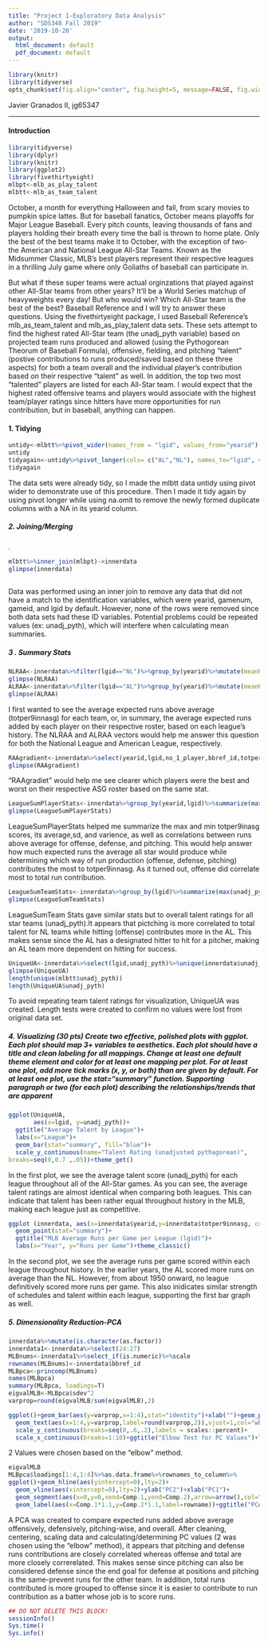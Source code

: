 ```yaml
---
title: "Project 1-Exploratory Data Analysis"
author: "SDS348 Fall 2019"
date: '2019-10-20'
output:
  html_document: default
  pdf_document: default
---
```


```r
library(knitr)
library(tidyverse)
opts_chunk$set(fig.align="center", fig.height=5, message=FALSE, fig.width=8,tidy.opts=list(width.cutoff=60),tidy=TRUE)
```

Javier Granados II, jg65347

---


#### Introduction 

```R
library(tidyverse)
library(dplyr)
library(knitr)
library(ggplot2)
library(fivethirtyeight)
mlbpt<-mlb_as_play_talent
mlbtt<-mlb_as_team_talent

```

October, a month for everything Halloween and fall, from scary movies to pumpkin spice lattes. But for baseball fanatics, October means playoffs for Major League Baseball. Every pitch counts, leaving thousands of fans and players holding their breath every time the ball is thrown to home plate. Only the best of the best teams make it to October, with the exception of two- the American and National League All-Star Teams. Known as the Midsummer Classic, MLB's best players represent their respective leagues in a thrilling July game where only Goliaths of baseball can participate in. 

But what if these super teams were actual orginzations that played against other All-Star teams from other years? It'll be a World Series matchup of heavyweights every day! But who would win? Which All-Star team is the best of the best? Baseball Reference and I will try to answer these questions. Using the fivethirtyeight package, I used Baseball Reference's mlb_as_team_talent and mlb_as_play_talent data sets. These sets attempt to find the highest rated All-Star team (the unadj_pyth variable) based on projected team runs produced and allowed (using the Pythogorean Theorum of Baseball Formula), offensive, fielding, and pitching "talent" (postive contributions to runs produced/saved based on these three aspects) for both a team overall and the individual player's contribution based on their respective "talent" as well. In addition, the top two most "talented" players are listed for each All-Star team. I would expect that the highest rated offensive teams and players would associate with the highest team/player ratings since hitters have more opportunities for run contribution, but in baseball, anything can happen.

#### 1. Tidying

```R
untidy<-mlbtt%>%pivot_wider(names_from = "lgid", values_from="yearid")
untidy
tidyagain<-untidy%>%pivot_longer(cols= c("AL","NL"), names_to="lgid", values_to="yearid")%>%na.omit
tidyagain
```

The data sets were already tidy, so I made the mlbtt data untidy using pivot wider to demonstrate use of this procedure. Then I made it tidy again by using pivot longer while using na.omit to remove the newly formed duplicate columns with a NA in its yearid column.

##### 2. Joining/Merging 
.

```R
mlbtt%>%inner_join(mlbpt)->innerdata
glimpse(innerdata)
        
```
Data was performed using an inner join to remove any data that did not have a match to the identification variables, which were yearid, gamenum, gameid, and lgid by default. However, none of the rows were removed since both data sets had these ID variables. Potential problems could be repeated values (ex: unadj_pyth), which will interfere when calculating mean summaries.

##### 3 . Summary Stats

```R
NLRAA<-innerdata%>%filter(lgid=="NL")%>%group_by(yearid)%>%mutate(meanRunsAboveAvg=mean(totper9innasg))
glimpse(NLRAA)
ALRAA<-innerdata%>%filter(lgid=="AL")%>%group_by(yearid)%>%mutate(meanRunsAboveAvg=mean(totper9innasg))
glimpse(ALRAA)
```
I first wanted to see the average expected runs above average (totper9innasg) for each team, or, in summary, the average expected runs added by each player on their respective roster, based on each league's history. The NLRAA and ALRAA vectors would help me answer this question for both the National League and American League, respectively. 
```R
RAAgradient<-innerdata%>%select(yearid,lgid,no_1_player,bbref_id,totper9innasg)%>%group_by(yearid, lgid)%>%arrange(desc(yearid,totper9innasg))
glimpse(RAAgradient)
```
"RAAgradiet" would help me see clearer which players were the best and worst on their respective ASG roster based on the same stat.
```R
LeagueSumPlayerStats<-innerdata%>%group_by(yearid,lgid)%>%summarize(max(totper9innasg), min(totper9innasg), mean(totper9innasg), sd(totper9innasg), var(totper9innasg), cor(offper9innasg,totper9innasg), cor(defper9innasg,totper9innasg), cor(pitper9innasg,totper9innasg))
glimpse(LeagueSumPlayerStats)
```
LeagueSumPlayerStats helped me summarize the max and min totper9inasg scores, its average,sd, and varience, as well as correlations between runs above average for offense, defense, and pitching. This would help answer how much expected runs the average all star would produce while determining which way of run production (offense, defense, pitching) contributes the most to totper9innasg. As it turned out, offense did correlate most to total run contribution.
```R
LeagueSumTeamStats<-innerdata%>%group_by(lgid)%>%summarize(max(unadj_pyth), min(unadj_pyth), cor(tm_off_talent,unadj_pyth), cor(tm_pit_talent,unadj_pyth))
glimpse(LeagueSumTeamStats)
```
LeagueSumTeam Stats gave similar stats but to overall talent ratings for all star teams (unadj_pyth).It appears that pictching is more correlated to total talent for NL teams while hitting (offense) contributes more in the AL. This makes sense since the AL has a designated hitter to hit for a pitcher, making an AL team more dependent on hitting for success.
```R
UniqueUA<-innerdata%>%select(lgid,unadj_pyth)%>%unique(innerdata$unadj_pyth, incomparables= FALSE )
glimpse(UniqueUA)
length(unique(mlbtt$unadj_pyth))
length(UniqueUA$unadj_pyth)       
```
 To avoid repeating team talent ratings for visualization, UniqueUA was created. Length tests were created to confirm no values were lost from original data set.  

##### 4. Visualizing (30 pts) Create two effective, polished plots with ggplot. Each plot should map 3+ variables to aesthetics. Each plot should have a title and clean labeling for all mappings. Change at least one default theme element and color for at least one mapping per plot. For at least one plot, add more tick marks (x, y, or both) than are given by default. For at least one plot, use the stat=“summary” function. Supporting paragraph or two (for each plot) describing the relationships/trends that are apparent


```R
ggplot(UniqueUA, 
       aes(x=lgid, y=unadj_pyth))+
  ggtitle("Average Talent by League")+
  labs(x="League")+
  geom_bar(stat="summary", fill="blue")+
  scale_y_continuous(name="Talent Rating (unadjusted pythagorean)", 
breaks=seq(0,0.7 ,.05))+theme_get()
```

In the first plot, we see the average talent score (unadj_pyth) for each league throughout all of the All-Star games. As you can see, the average talent ratings are almost identical when comparing both leagues. This can indicate that talent has been rather equal throughout history in the MLB, making each league just as competitive. 

```R

ggplot (innerdata, aes(x=innerdata$yearid,y=innerdata$totper9innasg, color=lgid))+
  geom_point(stat="summary")+
  ggtitle("MLB Average Runs per Game per League (lgid)")+
  labs(x="Year", y="Runs per Game")+theme_classic()
```

In the second plot, we see the average runs per game scored within each league throughout history. In the earlier years, the AL scored more runs on average than the NL. However, from about 1950 onward, no league definitively scored more runs per game. This also inidicates similar strength of schedules and talent within each league, supporting the first bar graph as well. 


##### 5. Dimensionality Reduction-PCA


```R
innerdata%>%mutate(is.character(as.factor))
innerdata1<-innerdata%>%select(24:27)
MLBnums<-innerdata1%>%select_if(is.numeric)%>%scale
rownames(MLBnums)<-innerdata$bbref_id
MLBpca<-princomp(MLBnums)
names(MLBpca)
summary(MLBpca, loadings=T)
eigvalMLB<-MLBpca$sdev^2 
varprop=round(eigvalMLB/sum(eigvalMLB),2)

ggplot()+geom_bar(aes(y=varprop,x=1:4),stat="identity")+xlab("")+geom_path(aes(y=varprop,x=1:4))+
  geom_text(aes(x=1:4,y=varprop,label=round(varprop,2)),vjust=1,col="white",size=5)+
  scale_y_continuous(breaks=seq(0,.6,.2),labels = scales::percent)+
  scale_x_continuous(breaks=1:10)+ggtitle("Elbow Test for PC Values")+labs(x="PC Values", y="Variance Proportion")
```
2 Values were chosen based on the "elbow" method.
```R
eigvalMLB
MLBpca$loadings[1:4,1:4]%>%as.data.frame%>%rownames_to_column%>%
ggplot()+geom_hline(aes(yintercept=0),lty=2)+
  geom_vline(aes(xintercept=0),lty=2)+ylab("PC2")+xlab("PC1")+
  geom_segment(aes(x=0,y=0,xend=Comp.1,yend=Comp.2),arrow=arrow(),col="red")+
  geom_label(aes(x=Comp.1*1.1,y=Comp.2*1.1,label=rowname))+ggtitle("PCA Plot")
```

A PCA was created to compare expected runs added above average offensively, defensively, pitching-wise, and overall. After cleaning, centering, scaling data and calculating/determining PC values (2 was chosen using the "elbow" method), it appears that pitching and defense runs contributions are closely correlated whereas offense and total are more closely correrelated. This makes sense since pitching can also be considered defense since the end goal for defense at positions and pitching is the same-prevent runs for the other team. In addition, total runs contributed is more grouped to offense since it is easier to contribute to run contribution as a batter whose job is to score runs. 



```R
## DO NOT DELETE THIS BLOCK!
sessionInfo()
Sys.time()
Sys.info()
```